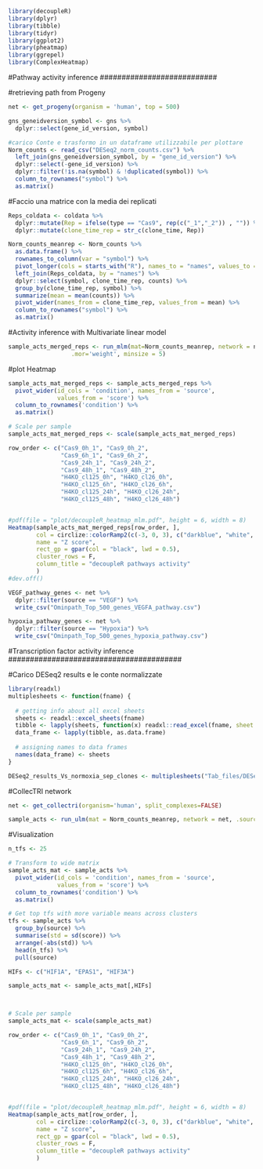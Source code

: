 ```r
library(decoupleR)
library(dplyr)
library(tibble)
library(tidyr)
library(ggplot2)
library(pheatmap)
library(ggrepel)
library(ComplexHeatmap)
```

###########################
#Pathway activity inference
###########################

#retrieving path from Progeny
```r
net <- get_progeny(organism = 'human', top = 500)
```

```r
gns_geneidversion_symbol <- gns %>% 
  dplyr::select(gene_id_version, symbol)

#carico Conte e trasformo in un dataframe utilizzabile per plottare
Norm_counts <- read_csv("DESeq2_norm_counts.csv") %>% 
  left_join(gns_geneidversion_symbol, by = "gene_id_version") %>% 
  dplyr::select(-gene_id_version) %>% 
  dplyr::filter(!is.na(symbol) & !duplicated(symbol)) %>% 
  column_to_rownames("symbol") %>% 
  as.matrix()
```

#Faccio una matrice con la media dei replicati
```r
Reps_coldata <- coldata %>% 
  dplyr::mutate(Rep = ifelse(type == "Cas9", rep(c("_1","_2")) , "")) %>% 
  dplyr::mutate(clone_time_rep = str_c(clone_time, Rep)) 

Norm_counts_meanrep <- Norm_counts %>% 
  as.data.frame() %>% 
  rownames_to_column(var = "symbol") %>% 
  pivot_longer(cols = starts_with("R"), names_to = "names", values_to = "counts") %>% 
  left_join(Reps_coldata, by = "names") %>% 
  dplyr::select(symbol, clone_time_rep, counts) %>% 
  group_by(clone_time_rep, symbol) %>% 
  summarize(mean = mean(counts)) %>% 
  pivot_wider(names_from = clone_time_rep, values_from = mean) %>% 
  column_to_rownames("symbol") %>% 
  as.matrix()
```

#Activity inference with Multivariate linear model
```r
sample_acts_merged_reps <- run_mlm(mat=Norm_counts_meanrep, network = net, .source='source', .target='target',
                  .mor='weight', minsize = 5)
```

#plot Heatmap
```r
sample_acts_mat_merged_reps <- sample_acts_merged_reps %>%
  pivot_wider(id_cols = 'condition', names_from = 'source',
              values_from = 'score') %>%
  column_to_rownames('condition') %>%
  as.matrix()

# Scale per sample
sample_acts_mat_merged_reps <- scale(sample_acts_mat_merged_reps)

row_order <- c("Cas9_0h_1", "Cas9_0h_2",
               "Cas9_6h_1", "Cas9_6h_2",
               "Cas9_24h_1", "Cas9_24h_2",
               "Cas9_48h_1", "Cas9_48h_2",
               "H4KO_cl125_0h", "H4KO_cl26_0h",
               "H4KO_cl125_6h", "H4KO_cl26_6h",
               "H4KO_cl125_24h", "H4KO_cl26_24h",
               "H4KO_cl125_48h", "H4KO_cl26_48h")


#pdf(file = "plot/decoupleR_heatmap_mlm.pdf", height = 6, width = 8)
Heatmap(sample_acts_mat_merged_reps[row_order, ],
        col = circlize::colorRamp2(c(-3, 0, 3), c("darkblue", "white", "darkred")),
        name = "Z score",
        rect_gp = gpar(col = "black", lwd = 0.5),
        cluster_rows = F,
        column_title = "decoupleR pathways activity"
        )
#dev.off()
```

```r
VEGF_pathway_genes <- net %>% 
  dplyr::filter(source == "VEGF") %>% 
  write_csv("Ominpath_Top_500_genes_VEGFA_pathway.csv")

hypoxia_pathway_genes <- net %>% 
  dplyr::filter(source == "Hypoxia") %>% 
  write_csv("Ominpath_Top_500_genes_hypoxia_pathway.csv")
```


########################################
#Transcription factor activity inference
########################################

#Carico DESeq2 results e le conte normalizzate
```r
library(readxl)     
multiplesheets <- function(fname) { 
   
  # getting info about all excel sheets 
  sheets <- readxl::excel_sheets(fname) 
  tibble <- lapply(sheets, function(x) readxl::read_excel(fname, sheet = x)) 
  data_frame <- lapply(tibble, as.data.frame) 
    
  # assigning names to data frames 
  names(data_frame) <- sheets 
} 

DESeq2_results_Vs_normoxia_sep_clones <- multiplesheets("Tab_files/DESeq2_Results_Sep_clones_Vs_normoxia.xlsx")
```

#CollecTRI network
```r
net <- get_collectri(organism='human', split_complexes=FALSE)
```


```r
sample_acts <- run_ulm(mat = Norm_counts_meanrep, network = net, .source ='source', .target = 'target', .mor = 'mor', minsize = 5)
```

#Visualization
```r
n_tfs <- 25

# Transform to wide matrix
sample_acts_mat <- sample_acts %>%
  pivot_wider(id_cols = 'condition', names_from = 'source',
              values_from = 'score') %>%
  column_to_rownames('condition') %>%
  as.matrix()

# Get top tfs with more variable means across clusters
tfs <- sample_acts %>%
  group_by(source) %>%
  summarise(std = sd(score)) %>%
  arrange(-abs(std)) %>%
  head(n_tfs) %>%
  pull(source)

HIFs <- c("HIF1A", "EPAS1", "HIF3A")

sample_acts_mat <- sample_acts_mat[,HIFs]



# Scale per sample
sample_acts_mat <- scale(sample_acts_mat)

row_order <- c("Cas9_0h_1", "Cas9_0h_2",
               "Cas9_6h_1", "Cas9_6h_2",
               "Cas9_24h_1", "Cas9_24h_2",
               "Cas9_48h_1", "Cas9_48h_2",
               "H4KO_cl125_0h", "H4KO_cl26_0h",
               "H4KO_cl125_6h", "H4KO_cl26_6h",
               "H4KO_cl125_24h", "H4KO_cl26_24h",
               "H4KO_cl125_48h", "H4KO_cl26_48h")


#pdf(file = "plot/decoupleR_heatmap_mlm.pdf", height = 6, width = 8)
Heatmap(sample_acts_mat[row_order, ],
        col = circlize::colorRamp2(c(-3, 0, 3), c("darkblue", "white", "darkred")),
        name = "Z score",
        rect_gp = gpar(col = "black", lwd = 0.5),
        cluster_rows = F,
        column_title = "decoupleR pathways activity"
        )
```

